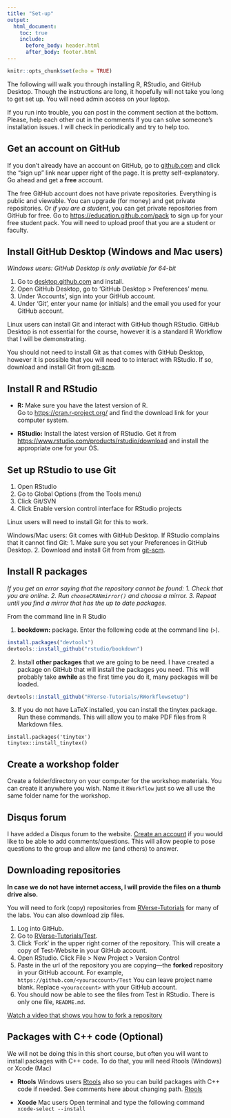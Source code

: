 ```yaml
---
title: "Set-up"
output:
  html_document:
    toc: true
    include:
      before_body: header.html
      after_body: footer.html
---
```


```r
knitr::opts_chunk$set(echo = TRUE)
```

The following will walk you through installing R, RStudio, and GitHub Desktop.  Though the instructions are long, it hopefully will not take you long to get set up.  You will need admin access on your laptop.

If you run into trouble, you can post in the comment section at the bottom.   Please, help each other out in the comments if you can solve someone's installation issues.  I will check in periodically and try to help too.

## Get an account on GitHub

If you don't already have an account on GitHub, go to [github.com](github.com) and click the "sign up" link near upper right 
of the page.  It is pretty self-explanatory.  Go ahead and get a **free** account.  

The free GitHub account does not have private repositories.  Everything is public and viewable.  You can upgrade (for money) and get private repositories.  Or _if you are a student_, you can get private repositories from GitHub for free.  Go to [https://education.github.com/pack](https://education.github.com/pack) to sign up for your free student pack.  You will need to upload proof that you are a student or faculty.

## Install GitHub Desktop (Windows and Mac users)

*Windows users: GitHub Desktop is only available for 64-bit*

1. Go to [desktop.github.com](https://desktop.github.com/) and install.
2. Open GitHub Desktop, go to 'GitHub Desktop > Preferences' menu.  
3. Under 'Accounts', sign into your GitHub account.
3. Under 'Git', enter your name (or initials) and the email you used for your GitHub account.

Linux users can install Git and interact with GitHub though RStudio.  GitHub Desktop is not essential for the course, however it is a standard R Workflow that I will be demonstrating.

You should not need to install Git as that comes with GitHub Desktop, however it is possible that you will need to to interact with RStudio.  If so, download and install Git from [git-scm](https://git-scm.com/downloads).

## Install R and RStudio

* **R:**  Make sure you have the latest version of R.  
Go to [https://cran.r-project.org/](https://cran.r-project.org/) and find the download link for your computer system.

* **RStudio:** Install the latest version of RStudio.  Get it from [https://www.rstudio.com/products/rstudio/download](https://www.rstudio.com/products/rstudio/download) and install the appropriate one for your OS.

## Set up RStudio to use Git

1. Open RStudio
2. Go to Global Options (from the Tools menu)
3. Click Git/SVN
4. Click Enable version control interface for RStudio projects

Linux users will need to install Git for this to work.

Windows/Mac users: Git comes with GitHub Desktop. If RStudio complains that it cannot find Git: 1. Make sure you set your Preferences in GitHub Desktop. 2. Download and install Git from from [git-scm](https://git-scm.com/downloads).

## Install R packages

*If you get an error saying that the repository cannot be found: 1. Check that you are online. 2. Run `chooseCRANmirror()` and choose a mirror. 3. Repeat until you find a mirror that has the up to date packages.*

From the command line in R Studio

1. **bookdown:** package.  Enter the following code at the command line (`>`).

```r
install.packages("devtools")  
devtools::install_github("rstudio/bookdown")
```

2. Install **other packages** that we are going to be need. I have created a package on GitHub that will install the packages you need.  This will probably take **awhile** as the first time you do it, many packages will be loaded.

```r
devtools::install_github("RVerse-Tutorials/RWorkflowsetup")
```

3. If you do not have LaTeX installed, you can install the tinytex package.  Run these commands.  This will allow you to make PDF files from R Markdown files.

```
install.packages('tinytex')
tinytex::install_tinytex()
```

## Create a workshop folder

Create a folder/directory on your computer for the workshop materials.  You can create it anywhere you wish.  Name it `RWorkflow` just so we all use the same folder name for the workshop.

## Disqus forum

I have added a Disqus forum to the website.  [Create an account](https://disqus.com/) if you would like to be able to add comments/questions.  This will allow people to pose questions to the group and allow me (and others) to answer.

## Downloading repositories

**In case we do not have internet access, I will provide the files on a thumb drive also.**

You will need to fork (copy) repositories from [RVerse-Tutorials](https://github.com/RVerse-Tutorials) for many of the labs. You can also download zip files.

1. Log into GitHub.
2. Go to [RVerse-Tutorials/Test](https://github.com/RVerse-Tutorials/Test).
3. Click 'Fork' in the upper right corner of the repository.  This will create a copy of Test-Website in your GitHub account.
4. Open RStudio.  Click File > New Project > Version Control
5. Paste in the url of the repository you are copying---the **forked** repository in your GitHub account.  For example, `https://github.com/<youraccount>/Test`  You can leave project name blank.  Replace `<youraccount>` with your GitHub account.
6. You should now be able to see the files from Test in RStudio.  There is only one file, `README.md`.

[Watch a video that shows you how to fork a repository](https://youtu.be/b6AaTHFIY7U)

## Packages with C++ code (Optional)

We will not be doing this in this short course, but often you will want to install packages with C++ code.  To do that, you will need Rtools (Windows) or Xcode (Mac)

* **Rtools** Windows users  [Rtools](https://cran.r-project.org/bin/windows/Rtools/) also so you can build packages with C++ code if needed.  See comments here about changing path. [Rtools](http://stat545.com/packages01_system-prep.html#windows-system-prep)

* **Xcode** Mac users Open terminal and type the following command `xcode-select --install`


